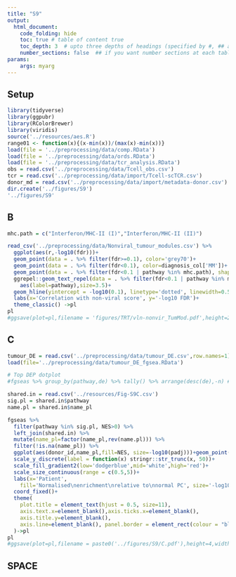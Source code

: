 ```yaml
---
title: "S9"
output:
  html_document:
    code_folding: hide
    toc: true # table of content true
    toc_depth: 3  # upto three depths of headings (specified by #, ## and ###)
    number_sections: false  ## if you want number sections at each table header
params:
    args: myarg
---
```


## Setup

```r

library(tidyverse)
library(ggpubr)
library(RColorBrewer)
library(viridis)
source('../resources/aes.R')
range01 <- function(x){(x-min(x))/(max(x)-min(x))}
load(file = '../preprocessing/data/comp.RData')
load(file = '../preprocessing/data/ords.RData')
load(file = '../preprocessing/data/tcr_analysis.RData')
obs = read.csv('../preprocessing/data/Tcell_obs.csv')
tcr = read.csv('../preprocessing/data/import/Tcell-scTCR.csv')
donor_md = read.csv('../preprocessing/data/import/metadata-donor.csv')
dir.create('../figures/S9')
'../figures/S9'

```

## B

```r

mhc.path = c("Interferon/MHC-II (I)","Interferon/MHC-II (II)")

read_csv('../preprocessing/data/Nonviral_tumour_modules.csv') %>% 
  ggplot(aes(r,-log10(fdr)))+
  geom_point(data = . %>% filter(fdr>=0.1), color='grey70')+
  geom_point(data = . %>% filter(fdr<0.1), color=diagnosis_col['MM'])+
  geom_point(data = . %>% filter(fdr<0.1 | pathway %in% mhc.path), shape=21)+
  ggrepel::geom_text_repel(data = . %>% filter(fdr<0.1 | pathway %in% mhc.path), 
    aes(label=pathway),size=3.5)+
  geom_hline(yintercept = -log10(0.1), linetype='dotted', linewidth=0.5)+
  labs(x='Correlation with non-viral score', y='-log10 FDR')+
  theme_classic() ->pl
pl
#ggsave(plot=pl,filename = 'figures/TRT/vln-nonvir_TumMod.pdf',height=2.5,width=2.5, dpi="retina")

```

## C

```r
tumour_DE = read.csv('../preprocessing/data/tumour_DE.csv',row.names=1)
load(file='../preprocessing/data/tumour_DE_fgsea.RData')

# Top DEP dotplot
#fgseas %>% group_by(pathway,de) %>% tally() %>% arrange(desc(de),-n) #manually select

shared.in = read.csv('../resources/Fig-S9C.csv')
sig.pl = shared.in$pathway
name.pl = shared.in$name_pl

fgseas %>%
  filter(pathway %in% sig.pl, NES>0) %>%
  left_join(shared.in) %>% 
  mutate(name_pl=factor(name_pl,rev(name.pl))) %>% 
  filter(!is.na(name_pl)) %>% 
  ggplot(aes(donor_id,name_pl,fill=NES, size=-log10(padj)))+geom_point(shape=21)+
  scale_y_discrete(label = function(x) stringr::str_trunc(x, 50))+
  scale_fill_gradient2(low='dodgerblue',mid='white',high='red')+
  scale_size_continuous(range = c(0.5,5))+
  labs(x='Patient',
    fill='Normalised\nenrichment\nrelative to\nnormal PC', size='-log10 FDR')+
  coord_fixed()+
  theme(
    plot.title = element_text(hjust = 0.5, size=11),
    axis.text.x=element_blank(),axis.ticks.x=element_blank(),
    axis.title.y=element_blank(), 
    axis.line=element_blank(), panel.border = element_rect(colour = "black", fill=NA, size=1)
  )->pl
pl
#ggsave(plot=pl,filename = paste0('../figures/S9/C.pdf'),height=4,width=6,dpi="retina")

```


## SPACE 








































































































